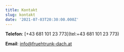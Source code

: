 ```yaml
---
title: Kontakt
slug: kontakt
date: '2021-07-03T20:30:00.000Z'
---
```


**Telefon**: [+43 681 101 23 773](tel:+43 681 101 23 773)

**Email**: [info@fruehtrunk-dach.at](mailto:info@fruehtrunk-dach.at)
